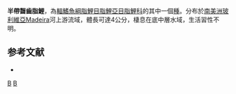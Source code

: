 {{Speciesbox 
| taxon = Bryconacidnus hemigrammus 
| status = NE
| status_system = IUCN3.1
| authority =  [[Pearson|Pearson]], 1924
| synonyms = *''Bryconamericus hemigrammus''<br /><small>Pearson, 1924</small>
}}
'''半帶齧齒脂鯉'''，為[[輻鰭魚綱|輻鰭魚綱]][[脂鯉目|脂鯉目]][[脂鯉亞目|脂鯉亞目]][[脂鯉科|脂鯉科]]的其中一個[[種|種]]。分布於[[南美洲|南美洲]][[玻利維亞|玻利維亞]]Madeira河上游流域，體長可達4公分，棲息在底中層水域，生活習性不明。

==参考文献==
{{refbegin}}
*{{FishBase_species|genus=Bryconacidnus|species=hemigrammus |year=2014|month=1}}
{{refend}}

{{Taxonbar|from=Q5491491}}

[[Category:齧齒脂鯉屬|B]]
[[Category:1924年描述的鱼类|B]]


{{魚類小作品}}
